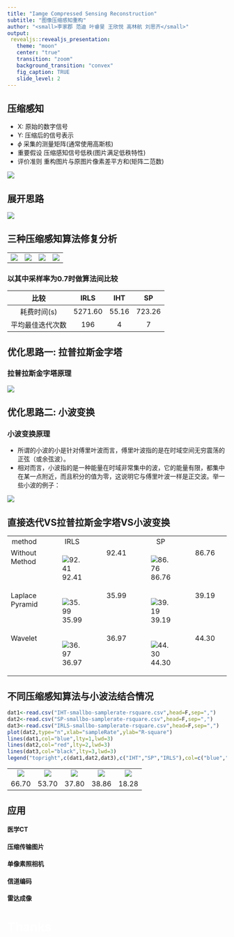 ```yaml
---
title: "Iamge Compressed Sensing Reconstruction"
subtitle: "图像压缩感知重构"
author: "<small>李家郡 范迪 叶睿旻 王欣悦 高林航 刘思齐</small>"
output: 
 revealjs::revealjs_presentation:
   theme: "moon"
   center: "true"
   transition: "zoom"
   background_transition: "convex"
   fig_caption: TRUE
   slide_level: 2
---
```


## 压缩感知

-  X: 原始的数字信号
-  Y: 压缩后的信号表示
-  $\phi$ 采集的测量矩阵(通常使用高斯核)
-  重要假设 压缩感知信号低秩(图片满足低秩特性)
-  评价准则 重构图片与原图片像素差平方和(矩阵二范数)

![](ICS.png)

## 展开思路{data-transition="convex"}

![](silu.jpg)


## 三种压缩感知算法修复分析

<table><tr>
<td>
![](animated100.gif)
</td>
<td>
![](IRLS100.gif)
</td>
<td>
![](SP100.gif)
</td>
<td>
![](IHT100.gif)
</td>
</tr></table>


### 以其中采样率为0.7时做算法间比较{data-transition="fade"}

比较 | IRLS | IHT | SP
:-: | :-: | :-: | :-:
耗费时间(s) | 5271.60 | 55.16 | 723.26
平均最佳迭代次数 | 196 | 4 | 7


## 优化思路一: 拉普拉斯金字塔

### 拉普拉斯金字塔原理

![](lpls.png)


## 优化思路二: 小波变换{data-transition="concave"}

### 小波变换原理

-  所谓的小波的小是针对傅里叶波而言，傅里叶波指的是在时域空间无穷震荡的正弦（或余弦波）。
-  相对而言，小波指的是一种能量在时域非常集中的波，它的能量有限，都集中在某一点附近，而且积分的值为零，这说明它与傅里叶波一样是正交波。举一些小波的例子：

![](wave.png)


## 直接迭代VS拉普拉斯金字塔VS小波变换

<table width="95%" border="0" cellspacing="0" cellpadding="0">
<tr align="center" valign="top">
<td  width="10%">method</td>
<td  width="25%">IRLS</td><td width="5%"></td>
<td  width="25%">SP</td><td width="5%"></td>
<td  width="25%">IHT</td><td width="5%"></td></tr>
<tr align="left" valign="top">
<td  width="15%">Without Method</td><td>![92.41](IRLS-0.3.jpg)</td><td>92.41</td><td>![86.76](SP-0.3.jpg)</td><td>86.76</td><td>![101.0](IHT-0.3.jpg)</td><td>101.0</td></tr>
<tr align="left" valign="top">
<td  width="15%">Laplace Pyramid</td><td>![35.99](IRLS-lpls-0.3.jpg)<td>35.99</td></td><td>![39.19](SP-lpls-0.3.jpg)</td><td>39.19</td><td>![35.21](IHT-lpls-0.3.jpg)</td><td>35.21</td></tr>
<tr align="left" valign="top">
<td  width="15%">Wavelet</td><td>![36.97](IRLS_smallbo_0.3.jpg)</td><td>36.97</td><td>![44.30](SP_smallbo_0.3.jpg)</td><td>44.30</td><td>![37.80](IHT_smallbo_0.3.jpg)</td><td>37.80</td></tr>
</table>

## 不同压缩感知算法与小波法结合情况

```r
dat1<-read.csv("IHT-smallbo-samplerate-rsquare.csv",head=F,sep=",")
dat2<-read.csv("SP-smallbo-samplerate-rsquare.csv",head=F,sep=",")
dat3<-read.csv("IRLS-smallbo-samplerate-rsquare.csv",head=F,sep=",")
plot(dat2,type="n",xlab="sampleRate",ylab="R-square")
lines(dat1,col="blue",lty=1,lwd=3)
lines(dat2,col="red",lty=2,lwd=3)
lines(dat3,col="black",lty=3,lwd=3)
legend("topright",c(dat1,dat2,dat3),c("IHT","SP","IRLS"),col=c("blue","red","black"),lwd=3)
```

<table  border="0" cellspacing="0" cellpadding="0">
<tr align="center" valign="top">
<td>![](IHT_smallbo_0.1.jpg)</td>
<td>![](IHT_smallbo_0.2.jpg)</td>
<td>![](IHT_smallbo_0.3.jpg)</td>
<td>![](IHT_smallbo_0.4.jpg)</td>
<td>![](IHT_smallbo_0.5.jpg)</td>
</tr>
<tr align="left" valign="top">
<td>66.70</td><td>53.70</td><td>37.80</td><td>38.86</td><td>18.28</td>
</tr>
</table>

## 应用{data-transition="concave" data-background="bird.jpg"}



#### 医学CT

#### 压缩传输图片

#### 单像素照相机

#### 信道编码

#### 雷达成像



# <font color="white">Thanks</font>{data-background="lena512.bmp"}

<!--
## Iamge Compressed Sensing Reconstruction

### 图像压缩感知重构

Created by 李家郡 范迪 叶睿旻 王欣悦 高林航 刘思齐
-->